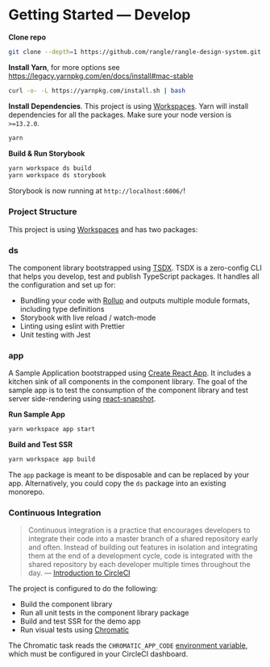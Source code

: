 
<Meta title="Foundations/Get Started/Develop" />

# Getting Started — Develop

**Clone repo**

```sh
git clone --depth=1 https://github.com/rangle/rangle-design-system.git <YOUR_PROJECT_NAME>
```

**Install Yarn**, for more options see https://legacy.yarnpkg.com/en/docs/install#mac-stable

```sh
curl -o- -L https://yarnpkg.com/install.sh | bash
```

**Install Dependencies**. This project is using [Workspaces](https://legacy.yarnpkg.com/en/docs/workspaces). Yarn will install dependencies for all the packages. Make sure your node version is `>=13.2.0`.

```sh
yarn
```

**Build & Run Storybook**

```sh
yarn workspace ds build
yarn workspace ds storybook
```

Storybook is now running at `http://localhost:6006/`!

### Project Structure

This project is using [Workspaces](https://legacy.yarnpkg.com/en/docs/workspaces) and has two packages:

### ds

The component library bootstrapped using [TSDX](https://github.com/jaredpalmer/tsdx). TSDX is a zero-config CLI that helps you develop, test and publish TypeScript packages. It handles all the configuration and set up for:

- Bundling your code with [Rollup](https://rollupjs.org/guide/en/) and outputs multiple module formats, including type definitions
- Storybook with live reload / watch-mode
- Linting using eslint with Prettier
- Unit testing with Jest

### app

A Sample Application bootstrapped using [Create React App](https://create-react-app.dev). It includes a kitchen sink of all components in the component library. The goal of the sample app is to test the consumption of the component library and test server side-rendering using [react-snapshot](https://github.com/geelen/react-snapshot).

**Run Sample App**

```sh
yarn workspace app start
```

**Build and Test SSR**

```sh
yarn workspace app build
```

The `app` package is meant to be disposable and can be replaced by your app. Alternatively, you could copy the `ds` package into an existing monorepo.

### Continuous Integration

> Continuous integration is a practice that encourages developers to integrate their code into a master branch of a shared repository early and often. Instead of building out features in isolation and integrating them at the end of a development cycle, code is integrated with the shared repository by each developer multiple times throughout the day.
> — [Introduction to CircleCI](https://circleci.com/docs/2.0/about-circleci/#section=welcome)

The project is configured to do the following:

- Build the component library
- Run all unit tests in the component library package
- Build and test SSR for the demo app
- Run visual tests using [Chromatic](http://chromaticqa.com)

The Chromatic task reads the `CHROMATIC_APP_CODE` [environment variable](https://circleci.com/docs/2.0/env-vars/#using-bash_env-to-set-environment-variables), which must be configured in your CircleCI dashboard.
